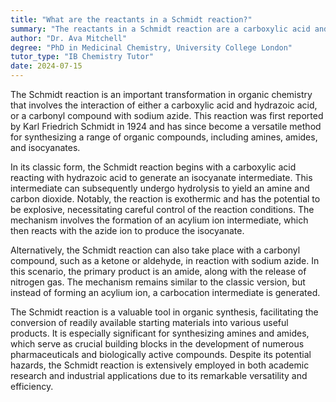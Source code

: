 ```yaml
---
title: "What are the reactants in a Schmidt reaction?"
summary: "The reactants in a Schmidt reaction are a carboxylic acid and hydrazoic acid, or a carbonyl compound and sodium azide."
author: "Dr. Ava Mitchell"
degree: "PhD in Medicinal Chemistry, University College London"
tutor_type: "IB Chemistry Tutor"
date: 2024-07-15
---
```


The Schmidt reaction is an important transformation in organic chemistry that involves the interaction of either a carboxylic acid and hydrazoic acid, or a carbonyl compound with sodium azide. This reaction was first reported by Karl Friedrich Schmidt in 1924 and has since become a versatile method for synthesizing a range of organic compounds, including amines, amides, and isocyanates.

In its classic form, the Schmidt reaction begins with a carboxylic acid reacting with hydrazoic acid to generate an isocyanate intermediate. This intermediate can subsequently undergo hydrolysis to yield an amine and carbon dioxide. Notably, the reaction is exothermic and has the potential to be explosive, necessitating careful control of the reaction conditions. The mechanism involves the formation of an acylium ion intermediate, which then reacts with the azide ion to produce the isocyanate.

Alternatively, the Schmidt reaction can also take place with a carbonyl compound, such as a ketone or aldehyde, in reaction with sodium azide. In this scenario, the primary product is an amide, along with the release of nitrogen gas. The mechanism remains similar to the classic version, but instead of forming an acylium ion, a carbocation intermediate is generated.

The Schmidt reaction is a valuable tool in organic synthesis, facilitating the conversion of readily available starting materials into various useful products. It is especially significant for synthesizing amines and amides, which serve as crucial building blocks in the development of numerous pharmaceuticals and biologically active compounds. Despite its potential hazards, the Schmidt reaction is extensively employed in both academic research and industrial applications due to its remarkable versatility and efficiency.
    